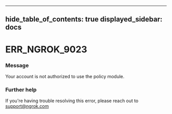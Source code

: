 

---
hide_table_of_contents: true
displayed_sidebar: docs
---


# ERR_NGROK_9023

### Message
Your account is not authorized to use the policy module.

<ErrorDetails />



### Further help
If you're having trouble resolving this error, please reach out to [support@ngrok.com](mailto:support@ngrok.com?subject=Help%20with%20ERR_NGROK_9023)

